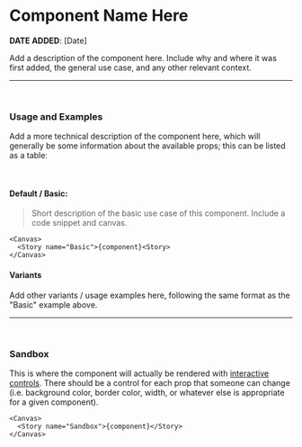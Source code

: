 
<Meta title="Guide/Component Story MDX Template" />

# Component Name Here

**DATE ADDED**: [Date] 

Add a description of the component here. Include why and where it was first added,
the general use case, and any other relevant context.

---

<br />

### Usage and Examples

Add a more technical description of the component here, which will generally be some information
about the available props; this can be listed as a table:

<br />

#### Default / Basic:

> Short description of the basic use case of this component. Include a code snippet and canvas.

```
<Canvas>
  <Story name="Basic">{component}<Story>
</Canvas>
```

#### Variants

Add other variants / usage examples here, following the same format as the "Basic" example above.

---

<br />

### Sandbox

This is where the component will actually be rendered with [interactive controls](https://storybook.js.org/docs/react/essentials/controls/). There should be a control
for each prop that someone can change (i.e. background color, border color, width, or whatever else is appropriate for a given
component).


```
<Canvas>
  <Story name="Sandbox">{component}</Story>
</Canvas>
```